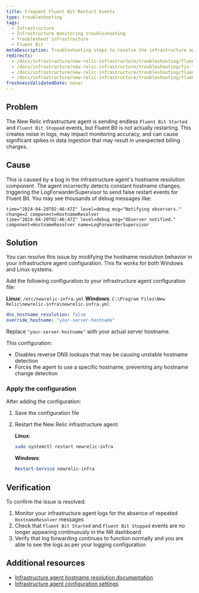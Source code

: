 ```yaml
---
title: Frequent Fluent Bit Restart Events
type: troubleshooting
tags:
  - Infrastructure
  - Infrastructure monitoring troubleshooting
  - Troubleshoot infrastructure
  - Fluent Bit
metaDescription: Troubleshooting steps to resolve the infrastructure agent bug causing endless Fluent Bit restart events due to hostname resolution issues.
redirects:
  - /docs/infrastructure/new-relic-infrastructure/troubleshooting/fluent-bit-restart-loop
  - /docs/infrastructure/new-relic-infrastructure/troubleshooting/fix-fluent-bit-endless-restart
  - /docs/infrastructure/new-relic-infrastructure/troubleshooting/fluent-bit-hostname-resolution
  - /docs/infrastructure/new-relic-infrastructure/troubleshooting/fluent-bit-start-stop
freshnessValidatedDate: never
---
```


## Problem

The New Relic infrastructure agent is sending endless `Fluent Bit Started` and `Fluent Bit Stopped` events, but Fluent Bit is not actually restarting. This creates noise in logs, may impact monitoring accuracy, and can cause significant spikes in data ingestion that may result in unexpected billing charges.

## Cause

This is caused by a bug in the infrastructure agent's hostname resolution component. The agent incorrectly detects constant hostname changes, triggering the LogForwarderSupervisor to send false restart events for Fluent Bit. You may see thousands of debug messages like:

```
time="2024-04-20T02:46:47Z" level=debug msg="Notifying observers." change=2 component=HostnameResolver
time="2024-04-20T02:46:47Z" level=debug msg="Observer notified." component=HostnameResolver name=LogForwarderSupervisor
```

## Solution

You can resolve this issue by modifying the hostname resolution behavior in your infrastructure agent configuration. This fix works for both Windows and Linux systems.

Add the following configuration to your infrastructure agent configuration file:

**Linux**: `/etc/newrelic-infra.yml`
**Windows**: `C:\Program Files\New Relic\newrelic-infra\newrelic-infra.yml`

```yml
dns_hostname_resolution: false
override_hostname: "your-server-hostname"
```

Replace `"your-server-hostname"` with your actual server hostname.

This configuration:
- Disables reverse DNS lookups that may be causing unstable hostname detection
- Forces the agent to use a specific hostname, preventing any hostname change detection

### Apply the configuration

After adding the configuration:

1. Save the configuration file
2. Restart the New Relic infrastructure agent:

   **Linux**:
   ```bash
   sudo systemctl restart newrelic-infra
   ```

   **Windows**:
   ```powershell
   Restart-Service newrelic-infra
   ```

## Verification

To confirm the issue is resolved:

1. Monitor your infrastructure agent logs for the absence of repeated `HostnameResolver` messages
2. Check that `Fluent Bit Started` and `Fluent Bit Stopped` events are no longer appearing continuously in the NR dashboard
3. Verify that log forwarding continues to function normally and you are able to see the logs as per your logging configuration

## Additional resources

* [Infrastructure agent hostname resolution documentation](https://github.com/newrelic/infrastructure-agent/blob/master/docs/hostname_resolution.md)
* [Infrastructure agent configuration settings](/docs/infrastructure/install-infrastructure-agent/configuration/infrastructure-agent-configuration-settings/)

